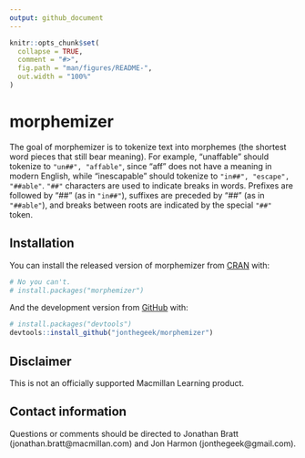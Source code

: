 ```yaml
---
output: github_document
---
```


<!-- README.md is generated from README.Rmd. Please edit that file -->

```r
knitr::opts_chunk$set(
  collapse = TRUE,
  comment = "#>",
  fig.path = "man/figures/README-",
  out.width = "100%"
)
```

# morphemizer

<!-- badges: start -->
<!-- badges: end -->

The goal of morphemizer is to tokenize text into morphemes (the shortest word pieces that still bear meaning). 
For example, "unaffable" should tokenize to `"un##", "affable"`, since "aff" does not have a meaning in modern English, while "inescapable" should tokenize to `"in##", "escape", "##able"`.
`"##"` characters are used to indicate breaks in words.
Prefixes are followed by "##" (as in `"in##"`), suffixes are preceded by "##" (as in `"##able"`), and breaks between roots are indicated by the special `"##"` token.

## Installation

You can install the released version of morphemizer from [CRAN](https://CRAN.R-project.org) with:

``` r
# No you can't.
# install.packages("morphemizer")
```

And the development version from [GitHub](https://github.com/) with:

``` r
# install.packages("devtools")
devtools::install_github("jonthegeek/morphemizer")
```

## Disclaimer

This is not an officially supported Macmillan Learning product.

## Contact information

Questions or comments should be directed to Jonathan Bratt (jonathan.bratt@macmillan.com) and Jon Harmon (jonthegeek@gmail.com).
